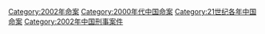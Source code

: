 [[Category:2002年命案|Category:2002年命案]]
[[Category:2000年代中国命案|Category:2000年代中国命案]]
[[Category:21世纪各年中国命案|Category:21世纪各年中国命案]]
[[Category:2002年中国刑事案件|Category:2002年中国刑事案件]]